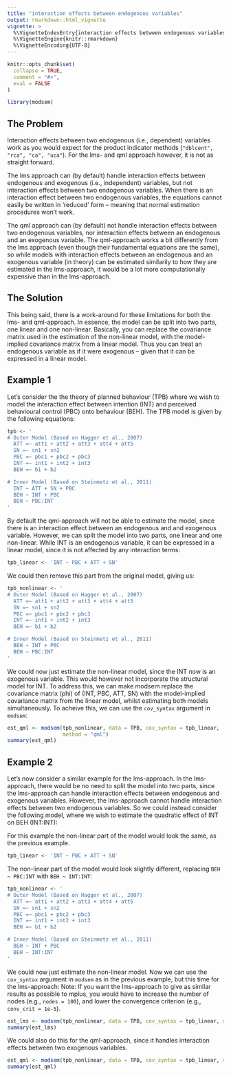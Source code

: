 ```yaml
---
title: "interaction effects between endogenous variables"
output: rmarkdown::html_vignette
vignette: >
  %\VignetteIndexEntry{interaction effects between endogenous variables}
  %\VignetteEngine{knitr::rmarkdown}
  %\VignetteEncoding{UTF-8}
---
```


```r
knitr::opts_chunk$set(
  collapse = TRUE,
  comment = "#>",
  eval = FALSE
)
```

```r
library(modsem)
```

## The Problem
Interaction effects between two endogenous (i.e., dependent) variables work as you would expect for the product
indicator methods (`"dblcent", "rca", "ca", "uca"`). For the lms- and qml approach however, 
it is not as straight forward. 

The lms approach can (by default) handle interaction effects between endogenous and exogenous 
(i.e., independent) variables, 
but not interaction effects between two endogenous variables. When there is an interaction 
effect between two endogenous variables, the equations cannot easily be written in 'reduced'
form -- meaning that normal estimation procedures won't work. 

The qml approach can (by default) not handle interaction effects between two endogenous variables, 
nor interaction effects between an endogenous and an exogenous variable. The qml-approach works 
a bit differently from the lms approach (even though their fundamental equations are the same), 
so while models with interaction effects between an endogenous and an exogenous variable (in theory) can 
be estimated similarily to how they are estimated in the lms-approach, it would be a lot more computationally 
expensive than in the lms-approach.

## The Solution
This being said, there is a work-around for these limitations for both the lms- and qml-approach.
In essence, the model can be split into two parts, one linear and one non-linear. 
Basically, you can replace the covariance matrix used in the estimation of the non-linear model, 
with the model-implied covariance matrix from a linear model. Thus you can treat an 
endogenous variable as if it were exogenous -- given that it can be expressed in 
a linear model.

## Example 1
Let's consider the the theory of planned behaviour (TPB) where we wish to model 
the interaction effect between intention (INT) and perceived behavioural control (PBC) 
onto behaviour (BEH). The TPB model is given by the following equations: 

```r
tpb <- ' 
# Outer Model (Based on Hagger et al., 2007)
  ATT =~ att1 + att2 + att3 + att4 + att5
  SN =~ sn1 + sn2
  PBC =~ pbc1 + pbc2 + pbc3
  INT =~ int1 + int2 + int3
  BEH =~ b1 + b2

# Inner Model (Based on Steinmetz et al., 2011)
  INT ~ ATT + SN + PBC
  BEH ~ INT + PBC 
  BEH ~ PBC:INT
'
```

By default the qml-approach will not be able to estimate the model, since there 
is an interaction effect between an endogenous and and exogenous variable. 
However, we can split the model into two parts, one linear and one non-linear.
While INT is an endogenous variable, it can be expressed in a linear model, 
since it is not affected by any interaction terms: 


```r
tpb_linear <- 'INT ~ PBC + ATT + SN'
```

We could then remove this part from the original model, giving us: 

```r
tpb_nonlinear <- ' 
# Outer Model (Based on Hagger et al., 2007)
  ATT =~ att1 + att2 + att3 + att4 + att5
  SN =~ sn1 + sn2
  PBC =~ pbc1 + pbc2 + pbc3
  INT =~ int1 + int2 + int3
  BEH =~ b1 + b2

# Inner Model (Based on Steinmetz et al., 2011)
  BEH ~ INT + PBC 
  BEH ~ PBC:INT
'
```

We could now just estimate the non-linear model, since the INT now is 
an exogenous variable. This would however not incorporate the structural model 
for INT. To address this, we can make modsem replace the covariance matrix (phi) 
of (INT, PBC, ATT, SN) with the model-implied covariance matrix from the linear model, 
whilst estimating both models simultaneously. To acheive this, we can use the 
`cov_syntax` argument in `modsem`:

```r
est_qml <- modsem(tpb_nonlinear, data = TPB, cov_syntax = tpb_linear,
                  method = "qml")
summary(est_qml)
```

## Example 2
Let's now consider a similar example for the lms-approach. In the lms-approach, 
there would be no need to split the model into two parts, since the lms-approach
can handle interaction effects between endogenous and exogenous variables. 
However, the lms-approach cannot handle interaction effects between two endogenous 
variables. So we could instead consider the following model, where we 
wish to estimate the quadratic effect of INT on BEH (INT:INT):

For this example the non-linear part of the model would look the same, 
as the previous example. 


```r
tpb_linear <- 'INT ~ PBC + ATT + SN'
```

The non-linear part of the model would look slightly different, 
replacing `BEH ~ PBC:INT` with `BEH ~ INT:INT`:

```r
tpb_nonlinear <- ' 
# Outer Model (Based on Hagger et al., 2007)
  ATT =~ att1 + att2 + att3 + att4 + att5
  SN =~ sn1 + sn2
  PBC =~ pbc1 + pbc2 + pbc3
  INT =~ int1 + int2 + int3
  BEH =~ b1 + b2

# Inner Model (Based on Steinmetz et al., 2011)
  BEH ~ INT + PBC 
  BEH ~ INT:INT
'
```

We could now just estimate the non-linear model. Now we can use the `cov_syntax` 
argument in `modsem` as in the previous example, but this time for the lms-approach:
Note: If you want the lms-approach to give as similar results as possible to
mplus, you would have to increase the number of nodes (e.g., `nodes = 100`), 
and lower the convergence criterion (e.g., `conv_crit = 1e-5`).

```r
est_lms <- modsem(tpb_nonlinear, data = TPB, cov_syntax = tpb_linear, method = "lms")
summary(est_lms)
```

We could also do this for the qml-approach, since it handles interaction effects 
between two exogenous variables.

```r
est_qml <- modsem(tpb_nonlinear, data = TPB, cov_syntax = tpb_linear, method = "qml")
summary(est_qml)
```

